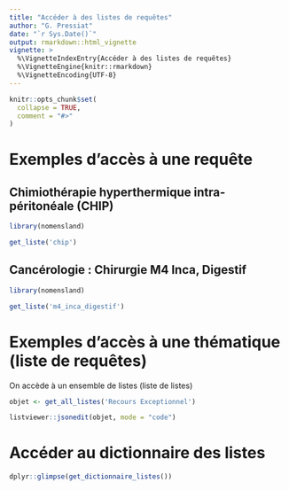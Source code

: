 ```yaml
---
title: "Accéder à des listes de requêtes"
author: "G. Pressiat"
date: "`r Sys.Date()`"
output: rmarkdown::html_vignette
vignette: >
  %\VignetteIndexEntry{Accéder à des listes de requêtes}
  %\VignetteEngine{knitr::rmarkdown}
  %\VignetteEncoding{UTF-8}
---
```


```r
knitr::opts_chunk$set(
  collapse = TRUE,
  comment = "#>"
)
```


# Exemples d'accès à une requête

## Chimiothérapie hyperthermique intra-péritonéale (CHIP)

```r
library(nomensland)

get_liste('chip')
```

## Cancérologie : Chirurgie M4 Inca, Digestif

```r
library(nomensland)

get_liste('m4_inca_digestif')
```

# Exemples d'accès à une thématique (liste de requêtes)

On accède à un ensemble de listes (liste de listes)

```r
objet <- get_all_listes('Recours Exceptionnel')

listviewer::jsonedit(objet, mode = "code")
```

# Accéder au dictionnaire des listes

```r
dplyr::glimpse(get_dictionnaire_listes())
```
